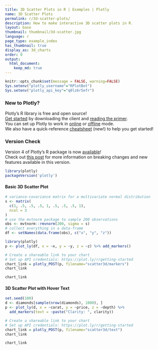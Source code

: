 ```yaml
---
title: 3D Scatter Plots in R | Examples | Plotly
name: 3D Scatter Plots
permalink: r/3d-scatter-plots/
description: How to make interactive 3D scatter plots in R.
layout: base
thumbnail: thumbnail/3d-scatter.jpg
language: r
page_type: example_index
has_thumbnail: true
display_as: 3d_charts
order: 0
output:
  html_document:
    keep_md: true
---
```


```r
knitr::opts_chunk$set(message = FALSE, warning=FALSE)
Sys.setenv("plotly_username"="RPlotBot")
Sys.setenv("plotly_api_key"="q0lz6r5efr")
```
### New to Plotly?

Plotly's R library is free and open source!<br>
[Get started](https://plot.ly/r/getting-started/) by downloading the client and [reading the primer](https://plot.ly/r/getting-started/).<br>
You can set up Plotly to work in [online](https://plot.ly/r/getting-started/#hosting-graphs-in-your-online-plotly-account) or [offline](https://plot.ly/r/offline/) mode.<br>
We also have a quick-reference [cheatsheet](https://images.plot.ly/plotly-documentation/images/r_cheat_sheet.pdf) (new!) to help you get started!

### Version Check

Version 4 of Plotly's R package is now [available](https://plot.ly/r/getting-started/#installation)!<br>
Check out [this post](http://moderndata.plot.ly/upgrading-to-plotly-4-0-and-above/) for more information on breaking changes and new features available in this version.
```r
library(plotly)
packageVersion('plotly')
```

#### Basic 3D Scatter Plot

```r
# variance-covariance matrix for a multivariate normal distribution
s <- matrix(
  c(1, .5, .5, .5, 1, .5, .5, .5, 1),
  ncol = 3
)
# use the mvtnorm package to sample 200 observations
obs <- mvtnorm::rmvnorm(200, sigma = s)
# collect everything in a data-frame
df <- setNames(data.frame(obs), c("x", "y", "z"))

library(plotly)
p <- plot_ly(df, x = ~x, y = ~y, z = ~z) %>% add_markers()

# Create a shareable link to your chart
# Set up API credentials: https://plot.ly/r/getting-started
chart_link = plotly_POST(p, filename="scatter3d/markers")
chart_link
```

```r
chart_link
```


#### 3D Scatter Plot with Hover Text

```r
set.seed(100)
d <- diamonds[sample(nrow(diamonds), 1000), ]
p <- plot_ly(d, x = ~carat, y = ~price, z = ~depth) %>%
  add_markers(text = ~paste("Clarity: ", clarity))

# Create a shareable link to your chart
# Set up API credentials: https://plot.ly/r/getting-started
chart_link = plotly_POST(p, filename="scatter3d/text")
chart_link
```

```r
chart_link
```
